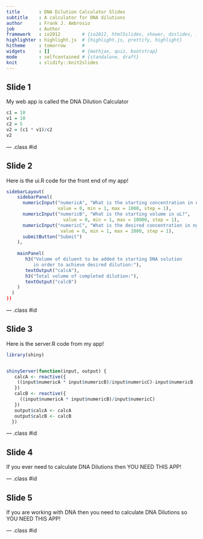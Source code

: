 ---
title       : DNA Dilution Calculator Slides
subtitle    : A calculator for DNA dilutions 
author      : Frank J. Ambrosio
job         : Author
framework   : io2012        # {io2012, html5slides, shower, dzslides, ...}
highlighter : highlight.js  # {highlight.js, prettify, highlight}
hitheme     : tomorrow      # 
widgets     : []            # {mathjax, quiz, bootstrap}
mode        : selfcontained # {standalone, draft}
knit        : slidify::knit2slides
---

## Slide 1

My web app is called the DNA Dilution Calculator


```{r}
c1 = 10
v1 = 10
c2 = 5
v2 = (c1 * v1)/c2
v2
```

--- .class #id 

## Slide 2


Here is the ui.R code for the front end of my app!
```{r eval=FALSE}
sidebarLayout(
    sidebarPanel(
      numericInput("numericA", "What is the starting concentration in ng/uL?", 
                   value = 0, min = 1, max = 1000, step = 1),
      numericInput("numericB", "What is the starting volume in uL?",
                     value = 0, min = 1, max = 10000, step = 1),
      numericInput("numericC", "What is the desired concentration in ng/uL?",
                    value = 0, min = 1, max = 1000, step = 1),
      submitButton("Submit")
    ),
    
    mainPanel(
       h3("Volume of diluent to be added to starting DNA solution 
          in order to achieve desired dilution:"),
       textOutput("calcA"),
       h3("Total volume of completed dilution:"),
       textOutput("calcB")
    )
  )
))

```


--- .class #id

## Slide 3

Here is the server.R code from my app!
```{r eval=FALSE}

library(shiny)


shinyServer(function(input, output) {
   calcA <- reactive({
    ((input$numericA * input$numericB)/input$numericC)-input$numericB
   })
   calcB <- reactive({
     ((input$numericA * input$numericB)/input$numericC)
   })
   output$calcA <- calcA
   output$calcB <- calcB
  })

```

--- .class #id

## Slide 4

If you ever need to calculate DNA Dilutions then YOU NEED THIS APP!


--- .class #id

## Slide 5

If you are working with DNA then you need to calculate DNA Dilutions so YOU NEED THIS APP!

--- .class #id






